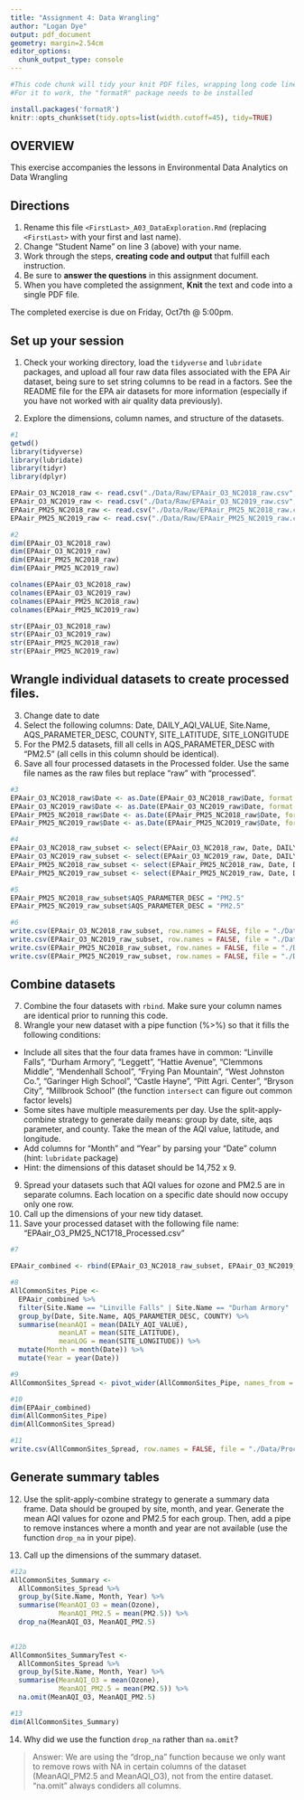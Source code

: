```yaml
---
title: "Assignment 4: Data Wrangling"
author: "Logan Dye"
output: pdf_document
geometry: margin=2.54cm
editor_options: 
  chunk_output_type: console
---
```


```r
#This code chunk will tidy your knit PDF files, wrapping long code lines
#For it to work, the "formatR" package needs to be installed

install.packages('formatR')
knitr::opts_chunk$set(tidy.opts=list(width.cutoff=45), tidy=TRUE)
```

## OVERVIEW

This exercise accompanies the lessons in Environmental Data Analytics on Data Wrangling 

## Directions
1.  Rename this file `<FirstLast>_A03_DataExploration.Rmd` (replacing `<FirstLast>` with your first and last name).
2. Change "Student Name" on line 3 (above) with your name.
3. Work through the steps, **creating code and output** that fulfill each instruction.
4. Be sure to **answer the questions** in this assignment document.
5. When you have completed the assignment, **Knit** the text and code into a single PDF file.

The completed exercise is due on Friday, Oct7th @ 5:00pm.

## Set up your session 
1. Check your working directory, load the `tidyverse` and `lubridate` packages, and upload all four raw data files associated with the EPA Air dataset, being sure to set string columns to be read in a factors. See the README file for the EPA air datasets for more information (especially if you have not worked with air quality data previously). 

2. Explore the dimensions, column names, and structure of the datasets. 

```r
#1
getwd()
library(tidyverse)
library(lubridate)
library(tidyr)
library(dplyr)

EPAair_O3_NC2018_raw <- read.csv("./Data/Raw/EPAair_O3_NC2018_raw.csv", stringsAsFactors = TRUE)
EPAair_O3_NC2019_raw <- read.csv("./Data/Raw/EPAair_O3_NC2019_raw.csv", stringsAsFactors = TRUE)
EPAair_PM25_NC2018_raw <- read.csv("./Data/Raw/EPAair_PM25_NC2018_raw.csv", stringsAsFactors = TRUE)
EPAair_PM25_NC2019_raw <- read.csv("./Data/Raw/EPAair_PM25_NC2019_raw.csv", stringsAsFactors = TRUE)

#2
dim(EPAair_O3_NC2018_raw)
dim(EPAair_O3_NC2019_raw)
dim(EPAair_PM25_NC2018_raw)
dim(EPAair_PM25_NC2019_raw) 

colnames(EPAair_O3_NC2018_raw)
colnames(EPAair_O3_NC2019_raw)
colnames(EPAair_PM25_NC2018_raw)
colnames(EPAair_PM25_NC2019_raw)

str(EPAair_O3_NC2018_raw)
str(EPAair_O3_NC2019_raw)
str(EPAair_PM25_NC2018_raw)
str(EPAair_PM25_NC2019_raw)
```

## Wrangle individual datasets to create processed files.
3. Change date to date
4. Select the following columns: Date, DAILY_AQI_VALUE, Site.Name, AQS_PARAMETER_DESC, COUNTY, SITE_LATITUDE, SITE_LONGITUDE
5. For the PM2.5 datasets, fill all cells in AQS_PARAMETER_DESC with "PM2.5" (all cells in this column should be identical).
6. Save all four processed datasets in the Processed folder. Use the same file names as the raw files but replace "raw" with "processed".

```r
#3
EPAair_O3_NC2018_raw$Date <- as.Date(EPAair_O3_NC2018_raw$Date, format = "%m/%d/%Y")
EPAair_O3_NC2019_raw$Date <- as.Date(EPAair_O3_NC2019_raw$Date, format = "%m/%d/%Y")
EPAair_PM25_NC2018_raw$Date <- as.Date(EPAair_PM25_NC2018_raw$Date, format = "%m/%d/%Y")
EPAair_PM25_NC2019_raw$Date <- as.Date(EPAair_PM25_NC2019_raw$Date, format = "%m/%d/%Y")

#4
EPAair_O3_NC2018_raw_subset <- select(EPAair_O3_NC2018_raw, Date, DAILY_AQI_VALUE, Site.Name, AQS_PARAMETER_DESC, COUNTY:SITE_LONGITUDE)
EPAair_O3_NC2019_raw_subset <- select(EPAair_O3_NC2019_raw, Date, DAILY_AQI_VALUE, Site.Name, AQS_PARAMETER_DESC, COUNTY:SITE_LONGITUDE)
EPAair_PM25_NC2018_raw_subset <- select(EPAair_PM25_NC2018_raw, Date, DAILY_AQI_VALUE, Site.Name, AQS_PARAMETER_DESC, COUNTY:SITE_LONGITUDE)
EPAair_PM25_NC2019_raw_subset <- select(EPAair_PM25_NC2019_raw, Date, DAILY_AQI_VALUE, Site.Name, AQS_PARAMETER_DESC, COUNTY:SITE_LONGITUDE)

#5
EPAair_PM25_NC2018_raw_subset$AQS_PARAMETER_DESC = "PM2.5"
EPAair_PM25_NC2019_raw_subset$AQS_PARAMETER_DESC = "PM2.5"

#6
write.csv(EPAair_O3_NC2018_raw_subset, row.names = FALSE, file = "./Data/Processed/EPAair_O3_NC2018_Processed.csv")
write.csv(EPAair_O3_NC2019_raw_subset, row.names = FALSE, file = "./Data/Processed/EPAair_O3_NC2019_Processed.csv")
write.csv(EPAair_PM25_NC2018_raw_subset, row.names = FALSE, file = "./Data/Processed/EPAair_PM25_NC2018_Processed.csv")
write.csv(EPAair_PM25_NC2019_raw_subset, row.names = FALSE, file = "./Data/Processed/EPAair_PM25_NC2019_Processed.csv")

```


## Combine datasets
7. Combine the four datasets with `rbind`. Make sure your column names are identical prior to running this code. 
8. Wrangle your new dataset with a pipe function (%>%) so that it fills the following conditions: 

* Include all sites that the four data frames have in common: "Linville Falls", "Durham Armory", "Leggett", "Hattie Avenue", "Clemmons Middle", "Mendenhall School", "Frying Pan Mountain", "West Johnston Co.", "Garinger High School", "Castle Hayne", "Pitt Agri. Center", "Bryson City", "Millbrook School" (the function `intersect` can figure out common factor levels)
* Some sites have multiple measurements per day. Use the split-apply-combine strategy to generate daily means: group by date, site, aqs parameter, and county. Take the mean of the AQI value, latitude, and longitude.
* Add columns for "Month" and "Year" by parsing your "Date" column (hint: `lubridate` package)
* Hint: the dimensions of this dataset should be 14,752 x 9.

9. Spread your datasets such that AQI values for ozone and PM2.5 are in separate columns. Each location on a specific date should now occupy only one row.
10. Call up the dimensions of your new tidy dataset.
11. Save your processed dataset with the following file name: "EPAair_O3_PM25_NC1718_Processed.csv"

```r
#7

EPAair_combined <- rbind(EPAair_O3_NC2018_raw_subset, EPAair_O3_NC2019_raw_subset, EPAair_PM25_NC2018_raw_subset, EPAair_PM25_NC2019_raw_subset)

#8
AllCommonSites_Pipe <-
  EPAair_combined %>% 
  filter(Site.Name == "Linville Falls" | Site.Name == "Durham Armory" | Site.Name == "Leggett" | Site.Name == "Hattie Avenue" | Site.Name == "Clemmons Middle" | Site.Name == "Mendenhall School" | Site.Name == "Frying Pan Mountain" | Site.Name == "West Johnston Co." | Site.Name == "Garinger High School" | Site.Name == "Castle Hayne" | Site.Name == "Pitt Agri. Center" | Site.Name == "Bryson City" | Site.Name == "Millbrook School") %>% 
  group_by(Date, Site.Name, AQS_PARAMETER_DESC, COUNTY) %>% 
  summarise(meanAQI = mean(DAILY_AQI_VALUE),
            meanLAT = mean(SITE_LATITUDE),
            meanLOG = mean(SITE_LONGITUDE)) %>% 
  mutate(Month = month(Date)) %>% 
  mutate(Year = year(Date))

#9
AllCommonSites_Spread <- pivot_wider(AllCommonSites_Pipe, names_from = AQS_PARAMETER_DESC, values_from = meanAQI)

#10
dim(EPAair_combined)
dim(AllCommonSites_Pipe)
dim(AllCommonSites_Spread)

#11
write.csv(AllCommonSites_Spread, row.names = FALSE, file = "./Data/Processed/EPAair_O3_PM25_NC1819_Processed.csv")

```


## Generate summary tables
12. Use the split-apply-combine strategy to generate a summary data frame. Data should be grouped by site, month, and year. Generate the mean AQI values for ozone and PM2.5 for each group. Then, add a pipe to remove instances where a month and year are not available (use the function `drop_na` in your pipe). 

13. Call up the dimensions of the summary dataset.

```r
#12a
AllCommonSites_Summary <-
  AllCommonSites_Spread %>% 
  group_by(Site.Name, Month, Year) %>% 
  summarise(MeanAQI_O3 = mean(Ozone),
            MeanAQI_PM2.5 = mean(PM2.5)) %>% 
  drop_na(MeanAQI_O3, MeanAQI_PM2.5)
  

#12b
AllCommonSites_SummaryTest <-
  AllCommonSites_Spread %>% 
  group_by(Site.Name, Month, Year) %>% 
  summarise(MeanAQI_O3 = mean(Ozone),
            MeanAQI_PM2.5 = mean(PM2.5)) %>% 
  na.omit(MeanAQI_O3, MeanAQI_PM2.5)

#13
dim(AllCommonSites_Summary)

```

14. Why did we use the function `drop_na` rather than `na.omit`?

> Answer: We are using the "drop_na" function because we only want to remove rows with NA in certain columns of the dataset (MeanAQI_PM2.5 and MeanAQI_O3), not from the entire dataset. "na.omit" always condiders all columns. 
